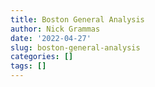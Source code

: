 ```yaml
---
title: Boston General Analysis
author: Nick Grammas
date: '2022-04-27'
slug: boston-general-analysis
categories: []
tags: []
---
```

